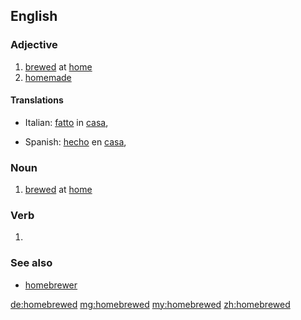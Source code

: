 ==English==

===Adjective===
{{en-adj|-}}

# [[brewed]] at [[home]]
# [[homemade]]

====Translations====
{{trans-top|homemade}}
* Italian: [[fatto]] in [[casa]], {{t|it|casareccio}}
{{trans-mid}}
* Spanish: [[hecho]] en [[casa]], {{t|es|casero}}
{{trans-bottom}}

===Noun===
{{en-noun}}

# [[brewed]] at [[home]]

===Verb===
{{infl|en|verb form}}

# {{past of|homebrew}}

===See also===
* [[homebrewer]]

[[de:homebrewed]]
[[mg:homebrewed]]
[[my:homebrewed]]
[[zh:homebrewed]]